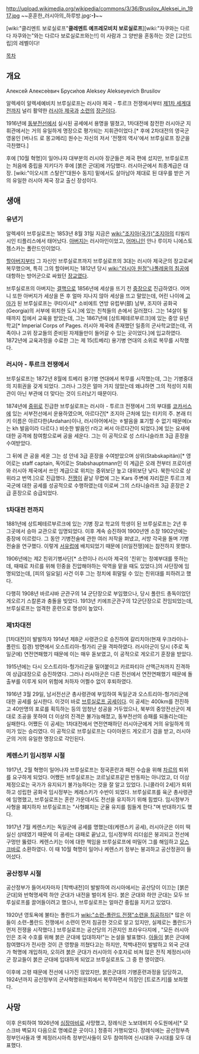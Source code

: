 http://upload.wikimedia.org/wikipedia/commons/3/36/Brusilov_Aleksei_in_1917.jpg
~~훈훈한_러시아의_하루방.jpg''':-)'''~~

[wiki:"클리멘트 보로실로프"'''클레멘트 예프레모비치 보로실로프'''][wiki:"자쿠와는 다르다 자쿠와는"와는 다르다 보로실로프와는!!] 이 사람과 그 양반을 혼동하는 것은 [고인드립]의 레벨이다!

[[목차]]
== 개요 ==
Алексе́й Алексе́евич Бруси́лов
Aleksey Alekseyevich Brusilov

알렉세이 알렉세예비치 브루실로프는 러시아 제국 - 투르크 전쟁에서부터 [[제1차 세계대전]]까지 널리 활약한 [[러시아 제국]]과 [[소련]]의 [[장군]]이다.

1916년에 [[동부전선]]에서 실시된 공세에서 용명을 떨쳤고, 1차대전에 참전한 러시아군 지휘관에서는 거의 유일하게 명장으로 평가되는 지휘관이었다.[* 후에 2차대전의 영국군 영웅인 [버나드 로 몽고메리] 원수는 자신의 저서 '전쟁의 역사'에서 브루실로프 장군을 극찬했다.]  

후에 [10월 혁명]이 일어나자 대부분의 러시아 장군들은 제국 편에 섰지만, 브루실로프는 처음에 중립을 지키다가 후에 [붉은 군대]에 가담했다. 러시아군에서 최종계급은 대장. [wiki:"이오시프 스탈린"대원수 동지] 밑에서도 살아남아 제대로 된 대우를 받은 거의 유일한 러시아 제국 장교 출신 장성이다.

== 생애 ==
=== 유년기 ===
알렉세이 브루실로프는 1853년 8월 31일 지금은 [[wiki:"조지아(국가)"조지아]]의 티빌리시인 티플리스에서 태어났다. [[아버지]]는 러시아인이었고, [[어머니]]인 안나 루이자 니에스토젬스카는 폴란드인이었다. 

[[할아버지]]부터 그 자신인 브루실로프까지 브루실로프의 3대는 러시아 제국군의 장교로써 복무했으며, 특히 그의 할아버지는 1812년 당시 [[wiki:"러시아 원정"나폴레옹의 침공]]에 대항하는 방어군으로 싸웠던 [[장교]]였다.

브루실로프의 아버지는 [[결핵]]으로 1856년에 세상을 뜨기 전 [[중장]]으로 진급하였다. 어머니 또한 아버지가 세상을 뜬 후 얼마 지나지 않아 세상을 뜨고 말았는데, 어린 나이에 [[고아]]가 된 브루실로프는 쿠타이시[* 소비에트 연방 유럽부(部) 남부, 조지아 공화국(Georgia)의 서부에 위치한 도시.]에 있는 친척들의 손에서 길러졌다. 그는 14살이 될 때까지 집에서 교육을 받았는데, 그는 1867년에 [상트페테르부르크]에 있는 중앙 유년학교[* Imperial Corps of Pages. 러시아 제국에 존재했던 일종의 군사학교였는데, 귀족이나 고위 장교들의 준비된 자제들만이 들어갈 수 있는 곳이었다.]에 입교하였다. 1872년에 교육과정을 수료한 그는 제 15(트베리) 용기병 연대의 소위로 복무를 시작했다.

=== 러시아 - 투르크 전쟁에서 ===
브루실로프는 1872년 8월에 트베리 용기병 연대에서 복무를 시작했는데, 그는 기병중대의 지휘권을 갖게 되었다. 그러나 그것은 얼마 가지 않았는데 왜냐하면 그의 적성이 지휘관이 아닌 부관에 더 맞다는 것이 드러났기 때문이다. 

1874년에 [[중위]]로 진급한 브루실로프는 러시아 - 투르크 전쟁에서 그의 부대를 [[코카서스]]에 있는 서부전선에서 운용하였으며, 아르다간[* 조지아 근처에 있는 터키의 주. 본래 터키 이름은 아르다한(Ardahan)이나, 러시아어에서는 ㅎ발음을 표기할 수 없기 때문에(х는 kh 발음이라 다르다.) 비슷한 발음인 г라고 써서 아르다간이 되었다.]에 있는 요새에 대한 공격에 참여함으로써 공을 세운다. 그는 이 공적으로 성 스타니슬라프 3급 훈장을 수여받았다. 

그 뒤에 큰 공을 세운 그는 성 안네 3급 훈장을 수여받았으며 상위(Stabskapitän)[* 영어로는 staff captain, 독어로는 Stabshauptmann인 이 계급은 오래 전부터 프로이센와 러시아 제국에서 쓰인 계급으로 위치는 중위보단 높고 대위보단 낮다. 북한식으로 상위라고 번역.]으로 진급했다. [[전쟁]]이 끝날 무렵에 그는 Kars 주변에 자리잡은 투르크 제국군에 대한 공세를 성공적으로 수행하였는데 이로써 그의 스타니슬라프 3급 훈장은 2급 훈장으로 승급되었다.

=== 1차대전 전까지 ===
1881년에 상트페테르부르크에 있는 기병 장교 학교의 학생이 된 브루실로프는 2년 후 그곳에서 승마 교관으로 임명되었다. 이후 계속 승진하여 1900년엔 소장 1902년에는 중장에 이르렀다. 그 동안 기병전술에 관한 여러 저작을 펴냈고, 서방 각국을 돌며 기병전술을 연구했다. 이렇게 [[서유럽]]에 배치되었기 때문에 [러일전쟁]에는 참전하지 못했다.

1906년에는 제2 친위기병사단[* 소련이나 러시아 제국의 '친위'는 정예부대를 뜻하는데, 때때로 차르를 위해 민중을 진압해야하는 악역을 맡을 때도 있었다.]의 사단장에 임명되었는데, [피의 일요일] 사건 이후 그는 정치에 휘말릴 수 있는 친위대를 피하려고 했다. 

다행히 1908년 바르샤바 군관구의 14 군단장으로 부임했으나, 당시 폴란드 총독이었던 게오르기 스칼론과 충돌을 빚었다. 1913년 키에프군관구의 12군단장으로 전임되었는데, 브루실로프는 엄격한 훈련으로 명성이 높았다. 

=== 제1차대전 ===
[1차대전]이 발발하자 1914년 제8군 사령관으로 승진하여 갈리치아(현재 우크라이나-폴란드 접경) 방면에서 오스트리아-헝가리 군을 격파하였다. 러시아군이 당시 (주로 독일군에) 연전연패했기 때문에 이는 매우 돋보였고, 이 공적으로 게오르기 훈장을 받았다.

1915년에는 다시 오스트리아-헝가리군을 밀어붙이고 카르파티아 산맥근처까지 진격하여 상급대장으로 승진하였다. 그러나 러시아군은 다른 전선에서 연전연패했기 때문에 돌출부를 이루게 되어 위험에 처하자 어쩔수 없이 후퇴하였다.

1916년 3월 29일, 남서전선군 총사령관에 부임하여 독일군과 오스트리아-헝가리군에 대한 공세를 실시한다. 이것이 바로 [[브루실로프 공세]]이다. 이 공세는 400km를 전진하고 40만명의 포로를 획득하는 등의 엄청난 성공을 거두었으나, 북부의 중앙전선군이 제대로 조공을 못하여 더 이상의 진격은 불가능해졌고, 동부전선의 승패를 되돌리는데는 실패한다. 어쨌든 이 공세는 1차대전에서 연전연패하던 러시아군에게 거의 유일하게 의미가 있는 승리였다.  이 공적으로 브루실로프는 다이아몬드 게오르기 검을 받고, 러시아군의 거의 유일한 명장으로 각인된다.

=== 케렌스키 임시정부 시절 ===
1917년, 2월 혁명이 일어나자 브루실로프는 정국혼란과 패전 수습을 위해 [[차르]]의 퇴위를 요구하게 되었다. 어쨌든 브루실로프는 코르닐로프같은 반동파는 아니었고, 더 이상 제정으로는 국가가 유지되기 불가능하다는 것을 잘 알고 있었다. [니콜라이 2세]가 퇴위하고 성립한 공화국 임시정부는 케레스키가 수반이 되었다. 브루실로프를 육군 총사령관에 임명했고, 브루실로프는 혼란 가운데서도 전선을 유지하기 위해 힘썼다. 임시정부가 사형을 폐지하자 브루실로프는 "사형폐지는 군율 유지를 힘들게 한다."며 반대하기도 했다. 

1917년 7월 케렌스키는 독일군에 공세를 명했는데(케렌스키 공세), 러시아군은 이미 떡실신 상태였기 때문에 이 공세는 대패로 끝났고, 임시정부의 리더쉽은 붕괴되고 전선에 구멍만 뚫렸다. 케렌스키는 이에 대한 책임을 브루실로프에 떠밀어 그를 해임하고 [[모스크바]]로 소환하였다. 이 때 10월 혁명이 일어나 케렌스키 정부는 붕괴하고 공산정권이 들어섰다.

=== 공산정부 시절 ===
공산정부가 들어서자마자 [적백내전]이 발발하여 러시아에서는 공산당이 이끄는 [붉은 군대]와 반혁명세력 하얀 군대가 내전을 벌이게 된다. 붉은 군대와 하얀 군대는 모두 브루실로프를 끌어들이려고 했으나, 브루실로프는 얼마간 중립을 지키고 있었다. 

1920년 영토욕에 불타는 폴란드가 [[wiki:"소련-폴란드 전쟁"소련을 침공하자]][* 많은 이들이 소련-폴란드 전쟁에서 소련이 먼저 침공한 것으로 알고 있지만, 실제로는 폴란드가 먼저 전쟁을 시작했다.] 브루실로프는 공산당의 기관지인 프라우다지에 , "모든 러시아인은 조국 수호를 위해 붉은 군대에 입대하자!"는 논설을 발표했다. [[아들]]이 붉은 군대에 참여했다가 전사한 것이 큰 영향을 끼쳤다고는 하지만, 적백내전이 발발하고 외국 군대가 혁명에 개입하자, 오히려 붉은 군대가 러시아의 수호자로 비쳐 많은 전직 제정러시아군 장교들이 붉은 군대에 입대하게 되었고 브루실로프도 그 중 한 명이였다. 

이후에 고령 때문에 전선에 나가진 않았지만, 붉은군대의 기병훈련과정을 담당하고, 1924년까지 공산정부의 군사혁명위원회에서 복무하면서 의장인 [트로츠키]를 보좌했다.

== 사망 ==
이후 은퇴하여 1926년에 [[심장마비]]로 사망했고, 장례식은 노보데비치 수도원에서[* 모스크바 벽묘지 다음으로 명예로운 곳이다.] 정중히 거행되었다. 장례식에는 공산정부측 정부인사들과 옛 제정러시아측 정부인사들이 모두 참여하여 신시대와 구시대를 모두 대표했다. 
